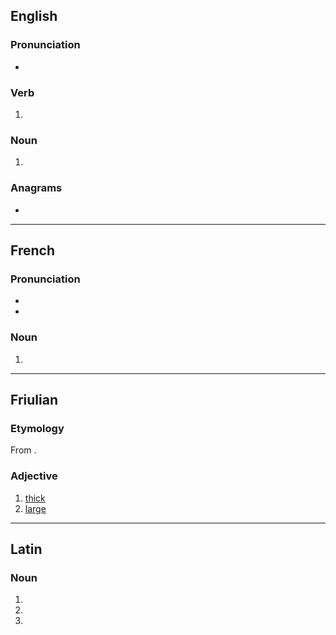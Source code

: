 ==English==

===Pronunciation===
* {{IPA|/ˈɡɹuːz/|lang=en}}
{{rfap|lang=en}}

===Verb===
{{head|en|verb form}}

# {{en-third-person singular of|grue}}

===Noun===
{{head|en|noun form}}

# {{plural of|grue|lang=en}}

===Anagrams===
* {{anagrams|en|a=egrsu|Ruges|surge|urges}}

----

==French==

===Pronunciation===
* {{fr-IPA}}
* {{audio|Fr-grue.ogg|audio|lang=fr}}

===Noun===
{{head|fr|noun plural form|g=f}}

# {{plural of|grue|lang=fr}}

----

==Friulian==

===Etymology===
From {{inh|fur|la|grossus}}.

===Adjective===
{{head|fur|adjective}}

# [[thick]]
# [[large]]

----

==Latin==

===Noun===
{{la-noun-form|gruēs}}

# {{inflection of|grūs||nom|p|lang=la}}
# {{inflection of|grūs||acc|p|lang=la}}
# {{inflection of|grūs||voc|p|lang=la}}